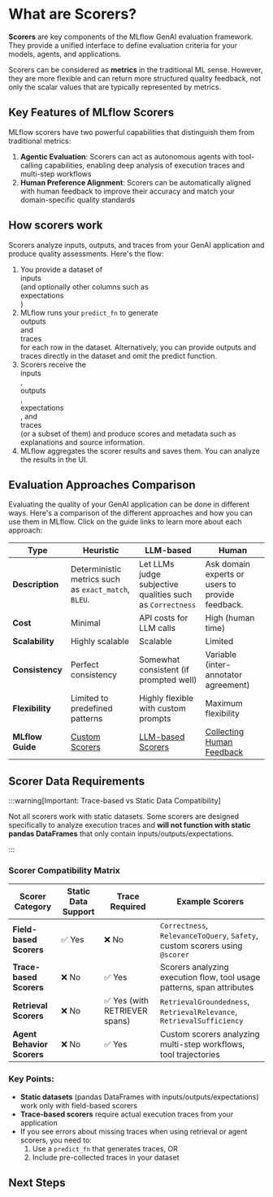 
# What are Scorers?

**Scorers** are key components of the MLflow GenAI evaluation framework. They provide a unified interface to define evaluation criteria for your models, agents, and applications.

Scorers can be considered as **metrics** in the traditional ML sense. However, they are more flexible and can return more structured quality feedback, not only the scalar values that are typically represented by metrics.

## Key Features of MLflow Scorers

MLflow scorers have two powerful capabilities that distinguish them from traditional metrics:

1. **Agentic Evaluation**: Scorers can act as autonomous agents with tool-calling capabilities, enabling deep analysis of execution traces and multi-step workflows
2. **Human Preference Alignment**: Scorers can be automatically aligned with human feedback to improve their accuracy and match your domain-specific quality standards

## How scorers work

Scorers analyze inputs, outputs, and traces from your GenAI application and produce quality assessments. Here's the flow:

1. You provide a dataset of <div className="inline-flex rounded-sm bg-green-100 px-2 py-1 text-sm text-green-900">inputs</div> (and optionally other columns such as <div className="inline-flex rounded-sm bg-yellow-100 px-2 py-1 text-sm text-yellow-900">expectations</div>)
2. MLflow runs your `predict_fn` to generate <div className="inline-flex rounded-sm bg-orange-100 px-2 py-1 text-sm text-orange-900">outputs</div> and <div className="inline-flex rounded-sm bg-cyan-100 px-2 py-1 text-sm text-cyan-900">traces</div> for each row in the dataset. Alternatively, you can provide outputs and traces directly in the dataset and omit the predict function.
3. Scorers receive the <div className="inline-flex rounded-sm bg-green-100 px-2 py-1 text-sm text-green-900">inputs</div>, <div className="inline-flex rounded-sm bg-orange-100 px-2 py-1 text-sm text-orange-900">outputs</div>, <div className="inline-flex rounded-sm bg-yellow-100 px-2 py-1 text-sm text-yellow-900">expectations</div>, and <div className="inline-flex rounded-sm bg-cyan-100 px-2 py-1 text-sm text-cyan-900">traces</div> (or a subset of them) and produce scores and metadata such as explanations and source information.
4. MLflow aggregates the scorer results and saves them. You can analyze the results in the UI.

## Evaluation Approaches Comparison

Evaluating the quality of your GenAI application can be done in different ways. Here's a comparison of the different approaches and how you can use them in MLflow. Click on the guide links to learn more about each approach:

| Type             | Heuristic                                            | LLM-based                                                  | Human                                                             |
| ---------------- | ---------------------------------------------------- | ---------------------------------------------------------- | ----------------------------------------------------------------- |
| **Description**  | Deterministic metrics such as `exact_match`, `BLEU`. | Let LLMs judge subjective qualities such as `Correctness`  | Ask domain experts or users to provide feedback.                  |
| **Cost**         | Minimal                                              | API costs for LLM calls                                    | High (human time)                                                 |
| **Scalability**  | Highly scalable                                      | Scalable                                                   | Limited                                                           |
| **Consistency**  | Perfect consistency                                  | Somewhat consistent (if prompted well)                     | Variable (inter-annotator agreement)                              |
| **Flexibility**  | Limited to predefined patterns                       | Highly flexible with custom prompts                        | Maximum flexibility                                               |
| **MLflow Guide** | [Custom Scorers](/genai/eval-monitor/scorers/custom) | [LLM-based Scorers](/genai/eval-monitor/scorers/llm-judge) | [Collecting Human Feedback](/genai/tracing/collect-user-feedback) |

## Scorer Data Requirements

:::warning[Important: Trace-based vs Static Data Compatibility]

Not all scorers work with static datasets. Some scorers are designed specifically to analyze execution traces and **will not function with static pandas DataFrames** that only contain inputs/outputs/expectations.

:::

### Scorer Compatibility Matrix

| Scorer Category            | Static Data Support | Trace Required                | Example Scorers                                                             |
| -------------------------- | ------------------- | ----------------------------- | --------------------------------------------------------------------------- |
| **Field-based Scorers**    | ✅ Yes              | ❌ No                         | `Correctness`, `RelevanceToQuery`, `Safety`, custom scorers using `@scorer` |
| **Trace-based Scorers**    | ❌ No               | ✅ Yes                        | Scorers analyzing execution flow, tool usage patterns, span attributes      |
| **Retrieval Scorers**      | ❌ No               | ✅ Yes (with RETRIEVER spans) | `RetrievalGroundedness`, `RetrievalRelevance`, `RetrievalSufficiency`       |
| **Agent Behavior Scorers** | ❌ No               | ✅ Yes                        | Custom scorers analyzing multi-step workflows, tool trajectories            |

### Key Points:

- **Static datasets** (pandas DataFrames with inputs/outputs/expectations) work only with field-based scorers
- **Trace-based scorers** require actual execution traces from your application
- If you see errors about missing traces when using retrieval or agent scorers, you need to:
  1. Use a `predict_fn` that generates traces, OR
  2. Include pre-collected traces in your dataset

## Next Steps

<TilesGrid>
  <TileCard
    icon={Scale}
    title="LLM-based Scorers"
    description="Get started with LLM judges for evaluating qualities."
    href="/genai/eval-monitor/scorers/llm-judge"
  />
  <TileCard
    icon={Bot}
    title="Evaluate Agents"
    description="Evaluate AI agents with specialized techniques and custom scorers"
    href="/genai/eval-monitor/running-evaluation/agents"
  />
  <TileCard
    icon={Target}
    title="Collect Ground Truth"
    description="Gather and manage ground truth data to improve your evaluation accuracy"
    href="/genai/tracing/collect-user-feedback"
  />
</TilesGrid>
